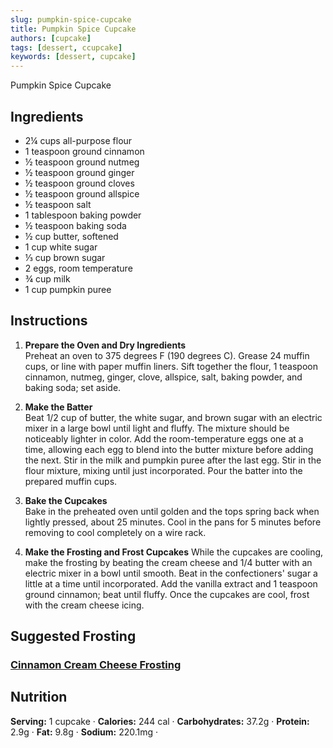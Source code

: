 ```yaml
---
slug: pumpkin-spice-cupcake
title: Pumpkin Spice Cupcake
authors: [cupcake]
tags: [dessert, ccupcake]
keywords: [dessert, cupcake]
---
```


Pumpkin Spice Cupcake
<!-- <img src="/img/Creamy-chicken-gnocchi.jpg" alt="Creamy Chicken And Gnocchi Picture" width="800" height="670" /> -->

<!-- truncate -->


## Ingredients
- 2¼ cups all-purpose flour
- 1 teaspoon ground cinnamon
- ½ teaspoon ground nutmeg
- ½ teaspoon ground ginger
- ½ teaspoon ground cloves
- ½ teaspoon ground allspice
- ½ teaspoon salt
- 1 tablespoon baking powder
- ½ teaspoon baking soda
- ½ cup butter, softened
- 1 cup white sugar
- ⅓ cup brown sugar
- 2 eggs, room temperature
- ¾ cup milk
- 1 cup pumpkin puree

## Instructions 
1. **Prepare the Oven and Dry Ingredients**  
Preheat an oven to 375 degrees F (190 degrees C). Grease 24 muffin cups, or line with paper muffin liners. Sift together the flour, 1 teaspoon cinnamon, nutmeg, ginger, clove, allspice, salt, baking powder, and baking soda; set aside.

2. **Make the Batter**  
Beat 1/2 cup of butter, the white sugar, and brown sugar with an electric mixer in a large bowl until light and fluffy. The mixture should be noticeably lighter in color. Add the room-temperature eggs one at a time, allowing each egg to blend into the butter mixture before adding the next. Stir in the milk and pumpkin puree after the last egg. Stir in the flour mixture, mixing until just incorporated. Pour the batter into the prepared muffin cups.

3. **Bake the Cupcakes**  
Bake in the preheated oven until golden and the tops spring back when lightly pressed, about 25 minutes. Cool in the pans for 5 minutes before removing to cool completely on a wire rack.

4. **Make the Frosting and Frost Cupcakes**
While the cupcakes are cooling, make the frosting by beating the cream cheese and 1/4 butter with an electric mixer in a bowl until smooth. Beat in the confectioners' sugar a little at a time until incorporated. Add the vanilla extract and 1 teaspoon ground cinnamon; beat until fluffy. Once the cupcakes are cool, frost with the cream cheese icing.

## Suggested Frosting
### [Cinnamon Cream Cheese Frosting](../frosting/cinnamon-cream-cheese-frosting.md) 

## Nutrition
**Serving:** 1 cupcake · 
**Calories:** 244 cal · 
**Carbohydrates:** 37.2g · 
**Protein:** 2.9g · 
**Fat:** 9.8g · 
**Sodium:** 220.1mg · 
 